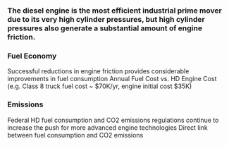 [//]: # (# The Industry Problem)

### The diesel engine is the most efficient industrial prime mover due to its very high cylinder pressures, but high cylinder pressures also generate a substantial amount of engine friction.

### Fuel Economy
Successful reductions in engine friction provides considerable improvements in fuel consumption
Annual Fuel Cost vs. HD Engine Cost (e.g. Class 8 truck fuel cost ~ $70K/yr, engine initial cost $35K)
### Emissions
Federal HD fuel consumption and CO2 emissions regulations continue to increase the push for more advanced engine technologies
Direct link between fuel consumption and CO2 emissions



